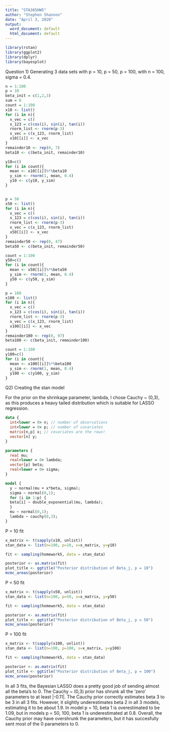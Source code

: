 ```yaml
---
title: "STA365HW5"
author: "Stephen Shannon"
date: "April 3, 2020"
output:
  word_document: default
  html_document: default
---
```


```r
library(rstan)
library(ggplot2)
library(dplyr)
library(bayesplot)
```

Question 1) Generating 3 data sets with p = 10, p = 50, p = 100, with n = 100, sigma = 0.4.

```r
n = 1:100
p = 10
beta_init = c(1,2,3)
sum = 0
count = 1:100
x10 <- list()
for (i in n){
  x_vec = c()
  x_123 = c(cos(i), sin(i), tan(i))
  rnorm_list <- rnorm(p-3)
  x_vec = c(x_123, rnorm_list)
  x10[[i]] <- x_vec
}
remainder10 <- rep(0, 7)
beta10 <- c(beta_init, remainder10)

y10=c()
for (i in count){
  mean <- x10[[i]]%*%beta10
  y_sim <- rnorm(1, mean, 0.4)
  y10 <- c(y10, y_sim)
}


p = 50
x50 <- list()
for (i in n){
  x_vec = c()
  x_123 = c(cos(i), sin(i), tan(i))
  rnorm_list <- rnorm(p-3)
  x_vec = c(x_123, rnorm_list)
  x50[[i]] <- x_vec
}
remainder50 <- rep(0, 47)
beta50 <- c(beta_init, remainder50)

count = 1:100
y50=c()
for (i in count){
  mean <- x50[[i]]%*%beta50
  y_sim <- rnorm(1, mean, 0.4)
  y50 <- c(y50, y_sim)
}

p = 100
x100 <- list()
for (i in n){
  x_vec = c()
  x_123 = c(cos(i), sin(i), tan(i))
  rnorm_list <- rnorm(p-3)
  x_vec = c(x_123, rnorm_list)
  x100[[i]] <- x_vec
}
remainder100 <- rep(0, 97)
beta100 <- c(beta_init, remainder100)

count = 1:100
y100=c()
for (i in count){
  mean <- x100[[i]]%*%beta100
  y_sim <- rnorm(1, mean, 0.4)
  y100 <- c(y100, y_sim)
}
```

Q2) Creating the stan model

For the prior on the shrinkage parameter, lambda, I chose Cauchy ~ (0,3), as this produces a heavy tailed distribution which is suitable for LASSO regression. 

```stan
data {
  int<lower = 0> n; // number of observations
  int<lower = 0> p; // number of covariates
  matrix[n,p] x; // covariates are the rows!
  vector[n] y;
}

parameters {
  real mu;
  real<lower = 0> lambda;
  vector[p] beta;
  real<lower = 0> sigma;
}

model {
  y ~ normal(mu + x*beta, sigma);
  sigma ~ normal(0,1);
  for (i in 1:p) {
  beta[i] ~ double_exponential(mu, lambda);
  }
  mu ~ normal(0,1);
  lambda ~ cauchy(0,3);
}

```

P = 10 fit
```r

x_matrix <- t(sapply(x10, unlist))
stan_data <- list(n=100, p=10, x=x_matrix, y=y10)

fit <- sampling(homework5, data = stan_data)

posterior <- as.matrix(fit)
plot_title <- ggtitle("Posterior distribution of Beta_j, p = 10")
mcmc_areas(posterior)
```

P = 50 fit
```r

x_matrix <- t(sapply(x50, unlist))
stan_data <- list(n=100, p=50, x=x_matrix, y=y50)

fit <- sampling(homework5, data = stan_data)

posterior <- as.matrix(fit)
plot_title <- ggtitle("Posterior distribution of Beta_j, p = 50")
mcmc_areas(posterior)

```

P = 100 fit
```r

x_matrix <- t(sapply(x100, unlist))
stan_data <- list(n=100, p=100, x=x_matrix, y=y100)

fit <- sampling(homework5, data = stan_data)

posterior <- as.matrix(fit)
plot_title <- ggtitle("Posterior distribution of Beta_j, p = 100")
mcmc_areas(posterior)

```

In all 3 fits, the Bayesian LASSO does a pretty good job of sending almost all the beta's to 0. The Cauchy ~ (0,3) prior has shrunk all the 'zero' parameters to at least |-0.11|. The Cauchy prior correctly estimates beta 3 to be 3 in all 3 fits. However, it slightly underestimates beta 2 in all 3 models, estimating it to be about 1.9. In model p = 10, beta 1 is overestimated to be 1.09, but in models p = 50, 100, beta 1 is underestimated at 0.8. Overall, the Cauchy prior may have overshrunk the parameters, but it has succesfully sent most of the 0 parameters to 0.